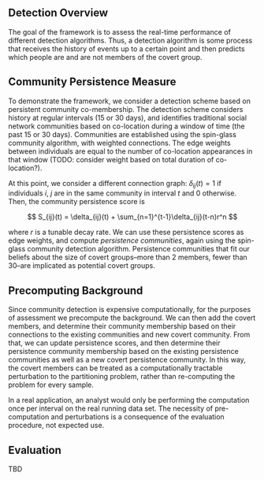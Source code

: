 ## Detection Overview

The goal of the framework is to assess the real-time performance of different detection algorithms.  Thus, a detection algorithm is some process that receives the history of events up to a certain point and then predicts which people are and are not members of the covert group.

## Community Persistence Measure

To demonstrate the framework, we consider a detection scheme based on persistent community co-membership.  The detection scheme considers history at regular intervals (15 or 30 days), and identifies traditional social network communities based on co-location during a window of time (the past 15 or 30 days).  Communities are established using the spin-glass community algorithm, with weighted connections.  The edge weights between individuals are equal to the number of co-location appearances in that window (TODO: consider weight based on total duration of co-location?).

At this point, we consider a different connection graph: $\delta_{ij}(t) = 1$ if individuals $i$, $j$ are in the same community in interval $t$ and 0 otherwise.  Then, the community persistence score is

$$
S_{ij}(t) = \delta_{ij}(t) + \sum_{n=1}^{t-1}\delta_{ij}(t-n)r^n
$$

where $r$ is a tunable decay rate.  We can use these persistence scores as edge weights, and compute *persistence communities*, again using the spin-glass community detection algorithm.  Persistence communities that fit our beliefs about the size of covert groups--more than 2 members, fewer than 30--are implicated as potential covert groups.

## Precomputing Background

Since community detection is expensive computationally, for the purposes of assessment we precompute the background.  We can then add the covert members, and determine their community membership based on their connections to the existing communities and new covert community.  From that, we can update persistence scores, and then determine their persistence community membership based on the existing persistence communities as well as a new covert persistence community.  In this way, the covert members can be treated as a computationally tractable perturbation to the partitioning problem, rather than re-computing the problem for every sample.

In a real application, an analyst would only be performing the computation once per interval on the real running data set.  The necessity of pre-computation and perturbations is a consequence of the evaluation procedure, not expected use.

## Evaluation

TBD
